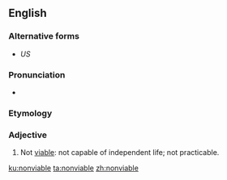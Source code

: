 ==English==

===Alternative forms===
* {{l|en|non-viable}} ''US''

===Pronunciation===
* {{rhymes|aɪəbəl|lang=en}}

===Etymology===
{{prefix|en|non|viable}}

===Adjective===
{{en-adj|-}}

# Not [[viable]]: not capable of independent life; not practicable.

[[ku:nonviable]]
[[ta:nonviable]]
[[zh:nonviable]]